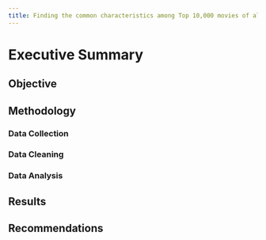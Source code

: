 ```yaml
---
title: Finding the common characteristics among Top 10,000 movies of all time
---
```


# Executive Summary

## Objective

## Methodology

### Data Collection

### Data Cleaning

### Data Analysis

## Results

## Recommendations
